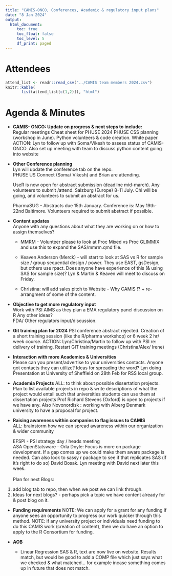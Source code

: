 ```yaml
---
title: "CAMIS-ONCO, Conferences, Academic & regulatory input plans"
date: "8 Jan 2024"
output:
  html_document: 
     toc: true
     toc_float: false
     toc_level: 5
     df_print: paged
---
```


# Attendees

```r
attend_list <- readr::read_csv("../CAMIS team members 2024.csv")
knitr::kable(
       list(attend_list[c(1,2)]), "html")
```

# Agenda & Minutes

-   **CAMIS- ONCO: Update on progress & next steps to include:**\
    Regular meetings Cheat sheet for PHUSE 2024 PHUSE CSS planning (workshop in June). Python volunteers & code creation. White paper.\
    ACTION: Lyn to follow up with Soma/Vikesh to assess status of CAMIS-ONCO. Also set up meeting with team to discuss python content going into website

-   **Other Conference planning**\
    Lyn will update the conference tab on the repo. \
    PHUSE US Connect (Soma/ Vikesh) and Brian are attending.

    UseR is now open for abstract submission (deadline mid-march). Any volunteers to submit /attend. Salzburg (Europe) 8-11 July. Chi will be going, and volunteers to submit an abstract for us.

    PharmaSUG - Abstracts due 15th January. Conference is: May 19th-22nd Baltimore. Volunteers required to submit abstract if possible.

-   **Content updates**\
    Anyone with any questions about what they are working on or how to assign themselves?

    -   MMRM - Volunteer please to look at Proc Mixed vs Proc GLIMMIX and use this to expand the SAS/mmrm.qmd file.

    -   Keaven Anderson (Merck) - will start to look at SAS vs R for sample size / group sequential design / power. They use EAST, gsDesign, but others use rpact. Does anyone have experience of this (& using SAS for sample size)? Lyn & Martin & Keaven will meet to discuss on Friday.

    -   Christina: will add sales pitch to Website - Why CAMIS !?  + re-arrangment of some of the content.

-   **Objective to get more regulatory input**\
    Work with PSI AIMS as they plan a EMA regulatory panel discussion on R Any other ideas?\
    FDA/ Other regulators input/discussion.

-   **Git training plan for 2024** PSI conference abstract rejected. Creation of a short training session (like the R/pharma workshop) or 6 week 2 hr/ week course. ACTION: Lyn/Christina/Martin to follow up with PSI re: delivery of training. Restart GIT training meetings (Christina/Alex/ Irene)

-   **Interaction with more Academics & Universities**\
    Please can you present/advertise to your universities contacts. Anyone got contacts they can utilize? Ideas for spreading the word? Lyn doing Presentation at University of Sheffield on 28th Feb for RSS local group.

-   **Academia Projects** ALL: to think about possible dissertation projects. Plan to list available projects in repo & write descriptions of what the project would entail such that universities students can use them at dissertation projects Prof Richard Stevens (Oxford) is open to projects if we have any. Also Novonordisk : working with Alberg Denmark university to have a proposal for project.

-   **Raising awareness within companies to flag issues to CAMIS**\
    ALL: brainstorm how we can spread awareness within our organization & wider community

    EFSPI - PSI strategy day / heads meeting\
    ASA OpenStatsware - Orla Doyle: Focus is more on package development. If a gap comes up we could make them aware package is needed. Can also look to sassy r package to see if that replicates SAS (if it's right to do so) David Bosak. Lyn meeting with David next later this week.\
    \
    Plan for next Blogs:

1)  add blog tab to repo, then when we post we can link through.
2)  Ideas for next blogs? - perhaps pick a topic we have content already for & post blog on it.

-   **Funding requirements** NOTE: We can apply for a grant for any funding if anyone sees an opportunity to progress our work quicker through this method. NOTE: if any university project or individuals need funding to do this CAMIS work (creation of content), then we do have an option to apply to the R Consortium for funding.

-   **AOB**

    -   Linear Regression SAS & R, text are now live on website. Results match, but would be good to add a COMP file which just says what we checked & what matched... for example incase something comes up in future that does not match.
